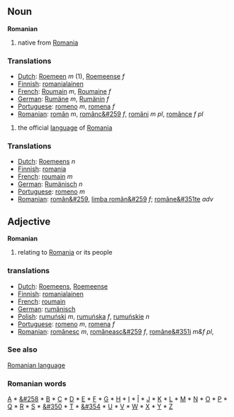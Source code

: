 == Noun ==
'''Romanian'''

# native from [[Romania]]

=== Translations ===
*[[Dutch]]: [[Roemeen]] ''m'' (1), [[Roemeense]] ''f'' 
*[[Finnish]]: [[romanialainen]]
*[[French]]: [[Roumain]] ''m'', [[Roumaine]] ''f''
*[[German]]: [[Rumäne]] ''m'', [[Rumänin]] ''f''
*[[Portuguese]]: [[romeno]] ''m'', [[romena]] ''f''
*[[Romanian]]: [[român]] ''m'', [[românc&#259]] ''f'', [[români]] ''m pl'', [[românce]] ''f pl''


# the official [[language]] of [[Romania]]

=== Translations ===
*[[Dutch]]: [[Roemeens]] ''n''
*[[Finnish]]: [[romania]]
*[[French]]: [[roumain]] ''m''
*[[German]]: [[Rumänisch]] ''n''
*[[Portuguese]]: [[romeno]] ''m''
*[[Romanian]]: [[român&#259]], [[limba român&#259]] ''f''; [[române&#351te]] ''adv''

== Adjective ==
'''Romanian'''

# relating to [[Romania]] or its people

=== translations ===
*[[Dutch]]: [[Roemeens]], [[Roemeense]]
*[[Finnish]]: [[romanialainen]]
*[[French]]: [[roumain]]
*[[German]]: [[rumänisch]]
*[[Polish]]: [[rumuński]] ''m'', [[rumuńska]] ''f'', [[rumuńskie]] ''n''
*[[Portuguese]]: [[romeno]] ''m'', [[romena]] ''f''
*[[Romanian]]: [[românesc]] ''m'', [[româneasc&#259]] ''f'', [[române&#351i]] ''m&f pl'', 

=== See also ===
[[Romanian language]]

=== Romanian words ===
[[A]] * [[&#258]] * [[B]] * [[C]] * [[D]] * [[E]] * [[F]] * [[G]] * [[H]] * [[I]] * [[Î]] * [[J]] * [[K]] * [[L]] * [[M]] * [[N]] * [[O]] * [[P]] * [[Q]] * [[R]] * [[S]] * [[&#350]] * [[T]] * [[&#354]] * [[U]] * [[V]] * [[W]] * [[X]] * [[Y]] * [[Z]]